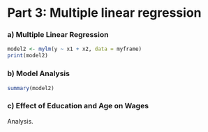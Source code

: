 # Part 3: Multiple linear regression

### a) Multiple Linear Regression
```r
model2 <- mylm(y ~ x1 + x2, data = myframe)
print(model2)
```


### b) Model Analysis
```r
summary(model2)
```


### c) Effect of Education and Age on Wages
Analysis.
